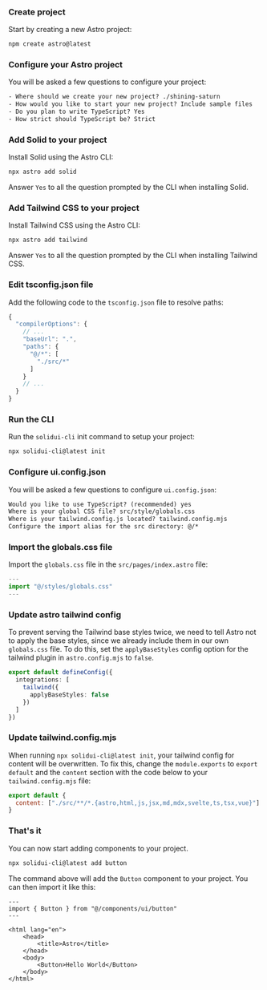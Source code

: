 <MDXHeader title="Astro" description="Install and configure Astro." />

<Steps>

### Create project

Start by creating a new Astro project:

```bash
npm create astro@latest
```

### Configure your Astro project

You will be asked a few questions to configure your project:

```txt showLineNumbers
- Where should we create your new project? ./shining-saturn
- How would you like to start your new project? Include sample files
- Do you plan to write TypeScript? Yes
- How strict should TypeScript be? Strict
```

### Add Solid to your project

Install Solid using the Astro CLI:

```bash
npx astro add solid
```

<Callout class="mt-4">

Answer `Yes` to all the question prompted by the CLI when installing Solid.

</Callout>

### Add Tailwind CSS to your project

Install Tailwind CSS using the Astro CLI:

```bash
npx astro add tailwind
```

<Callout class="mt-4">

Answer `Yes` to all the question prompted by the CLI when installing Tailwind CSS.

</Callout>

### Edit tsconfig.json file

Add the following code to the `tsconfig.json` file to resolve paths:

```ts {4-9}
{
  "compilerOptions": {
    // ...
    "baseUrl": ".",
    "paths": {
      "@/*": [
        "./src/*"
      ]
    }
    // ...
  }
}
```

### Run the CLI

Run the `solidui-cli` init command to setup your project:

```bash
npx solidui-cli@latest init
```

### Configure ui.config.json

You will be asked a few questions to configure `ui.config.json`:

```txt showLineNumbers
Would you like to use TypeScript? (recommended) yes
Where is your global CSS file? src/style/globals.css
Where is your tailwind.config.js located? tailwind.config.mjs
Configure the import alias for the src directory: @/*
```

### Import the globals.css file

Import the `globals.css` file in the `src/pages/index.astro` file:

```ts {2}
---
import "@/styles/globals.css"
---
```

### Update astro tailwind config

To prevent serving the Tailwind base styles twice, we need to tell Astro not to apply the base styles, since we already include them in our own `globals.css` file. To do this, set the `applyBaseStyles` config option for the tailwind plugin in `astro.config.mjs` to `false`.

```ts {3-5}
export default defineConfig({
  integrations: [
    tailwind({
      applyBaseStyles: false
    })
  ]
})
```

### Update tailwind.config.mjs

When running `npx solidui-cli@latest init`, your tailwind config for content will be overwritten. To fix this, change the `module.exports` to `export default` and the `content` section with the code below to your `tailwind.config.mjs` file:

```js {2}
export default {
  content: ["./src/**/*.{astro,html,js,jsx,md,mdx,svelte,ts,tsx,vue}"]
}
```

### That's it

You can now start adding components to your project.

```bash
npx solidui-cli@latest add button
```

The command above will add the `Button` component to your project. You can then import it like this:

```astro {2,10}
---
import { Button } from "@/components/ui/button"
---

<html lang="en">
	<head>
		<title>Astro</title>
	</head>
	<body>
		<Button>Hello World</Button>
	</body>
</html>
```

</Steps>
